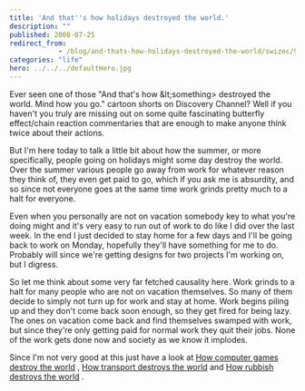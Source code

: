 ```yaml
---
title: 'And that''s how holidays destroyed the world.'
description: ""
published: 2008-07-25
redirect_from: 
            - /blog/and-thats-how-holidays-destroyed-the-world/swizec/90
categories: "life"
hero: ../../../defaultHero.jpg
---
```


Ever seen one of those "And that's how &amp;lt;something> destroyed the world. Mind how you go." cartoon shorts on Discovery Channel? Well if you haven't you truly are missing out on some quite fascinating butterfly effect/chain reaction commentaries that are enough to make anyone think twice about their actions.

But I'm here today to talk a little bit about how the summer, or more specifically, people going on holidays might some day destroy the world. Over the summer various people go away from work for whatever reason they think of, they even get paid to go, which if you ask me is absurdity, and so since not everyone goes at the same time work grinds pretty much to a halt for everyone.

Even when you personally are not on vacation somebody key to what you're doing might and it's very easy to run out of work to do like I did over the last week. In the end I just decided to stay home for a few days and I'll be going back to work on Monday, hopefully they'll have something for me to do. Probably will since we're getting designs for two projects I'm working on, but I digress.

So let me think about some very far fetched causality here. Work grinds to a halt for many people who are not on vacation themselves. So many of them decide to simply not turn up for work and stay at home. Work begins piling up and they don't come back soon enough, so they get fired for being lazy. The ones on vacation come back and find themselves swamped with work, but since they're only getting paid for normal work they quit their jobs. None of the work gets done now and society as we know it implodes.

Since I'm not very good at this just have a look at [How computer games destroy the world](http://youtube.com/watch?v=b9AMClHYd4Y) , [How transport destroys the world](http://youtube.com/watch?v=4bt0Lk9MtBU) and [How rubbish destroys the world](http://youtube.com/watch?v=3bKvVk1T6U4) .
